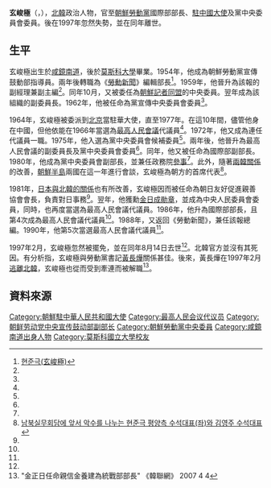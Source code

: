 {{noteTA
|G1=Country
|1=zh:北朝鮮; zh-cn:朝鲜; zh-tw:北韓; zh-hk:北韓; zh-sg:朝鲜;
}}

'''玄峻極'''（{{lang-ko|현준극}}，{{bd|1924年|1月14日|1997年|8月14日}}），[[北韓|北韓]]政治人物，官至[[朝鮮勞動黨|朝鮮勞動黨]]國際部部長、[[朝鮮民主主義人民共和國駐華大使列表|駐中國大使]]及黨中央委員會委員。後在1997年忽然失勢，並在同年離世。

==生平==
玄峻極出生於[[咸鏡南道|咸鏡南道]]，後於[[莫斯科大學|莫斯科大學]]畢業。1954年，他成為朝鮮勞動黨宣傳鼓動部指導員。兩年後轉職為《[[勞動新聞|勞動新聞]]》編輯部長<ref name="daum">[http://100.daum.net/yearbook/view.do?id=68343 현준극(玄峻極)]{{dead link|date=2018年3月 |bot=InternetArchiveBot |fix-attempted=yes }}</ref>。1959年，他晉升為該報的副經理兼副主編<ref name="daum"/>。同年10月，又被委任為[[朝鮮記者同盟|朝鮮記者同盟]]的中央委員。翌年成為該組織的副委員長。1962年，他被任命為黨宣傳中央委員會委員<ref name="daum"/>。

1964年，玄峻極被委派到[[北京|北京]]當駐華大使，直至1977年。在這10年間，儘管他身在中國，但他依能在1966年當選為[[最高人民會議|最高人民會議]]代議員<ref name="daum"/>。1972年，他又成為連任代議員一職。1975年，他入選為黨中央委員會候補委員<ref name="daum"/>。兩年後，他晉升為最高人民會議的副委員長及黨中央委員會委員<ref name="daum"/>。同年，他又被任命為國際部副部長。1980年，他成為黨中央委員會副部長，並兼任政務院[[參事|參事]]<ref name="daum"/>。此外，隨著[[兩韓關係|兩韓關係]]的改善，[[朝鮮半島|朝鮮半島]]兩國在這一年進行會談，玄峻極為朝方的首席代表<ref>[http://archives.kdemo.or.kr/View?pRegNo=00719867 남북실무회담에 앞서 악수를 나누는 현준극 평양측 수석대표(좌)와 김영주 수석대표] {{webarchive|url=https://web.archive.org/web/20140201210000/http://archives.kdemo.or.kr/View?pRegNo=00719867 |date=2014-02-01 }}</ref>。

1981年，[[日朝關係|日本與北韓的關係]]也有所改善，玄峻極因而被任命為朝日友好促進親善協會會長，負責對日事務<ref name="daum"/>。翌年，他獲勳[[金日成勛章|金日成勛章]]，並成為中央人民委員會委員，同時，也再度當選為最高人民會議代議員。1986年，他升為國際部部長，且第4次成為最高人民會議代議員<ref name="daum"/>。1988年，又返回《勞動新聞》，兼任該報總編。1990年，他第5次當選最高人民會議代議員<ref name="daum"/>。

1997年2月，玄峻極忽然被擺免，並在同年8月14日去世<ref name="daum"/>。北韓官方並沒有其死因。有分析指，玄峻極與勞動黨書記[[黃長燁|黃長燁]]關係甚佳。後來，黃長燁在1997年2月[[脫北者|逃離北韓]]，玄峻極也從而受到牽連而被解職<ref>"金正日任命親信金養建為統戰部部長" 《韓聯網》 2007 4 4</ref>。

==資料來源==
{{reflist}}

{{DEFAULTSORT: Hyun}}
[[Category:朝鮮駐中華人民共和國大使|Category:朝鮮駐中華人民共和國大使]]
[[Category:最高人民会议代议员|Category:最高人民会议代议员]]
[[Category:朝鲜劳动党中央宣传鼓动部副部长|Category:朝鲜劳动党中央宣传鼓动部副部长]]
[[Category:朝鮮勞動黨中央委員|Category:朝鮮勞動黨中央委員]]
[[Category:咸鏡南道出身人物|Category:咸鏡南道出身人物]]
[[Category:莫斯科國立大學校友|Category:莫斯科國立大學校友]]